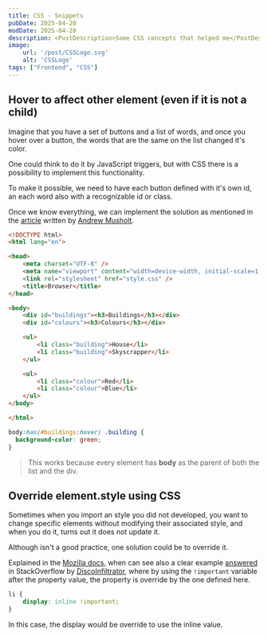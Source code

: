 ```yaml
---
title: CSS - Snippets
pubDate: 2025-04-20
modDate: 2025-04-20
description: <PostDescription>Some CSS concepts that helped me</PostDescription>
image:
    url: '/post/CSSLogo.svg'
    alt: 'CSSLogo'
tags: ["Frontend", "CSS"]
---
```

## Hover to affect other element (even if it is not a child)
Imagine that you have a set of buttons and a list of words, and once you hover over a button,
the words that are the same on the list changed it's color.

One could think to do it by JavaScript triggers, 
but with CSS there is a possibility to implement this functionality.

To make it possible, we need to have each button defined with it's own id, an each word also with a recognizable id or class.

Once we know everything, we can implement the solution as mentioned in the [article](https://vibrantwebs.medium.com/css-hover-to-affect-other-element-even-if-other-element-is-not-a-child-4f9ccf54bb5c)
written by [Andrew Musholt](https://vibrantwebs.medium.com/).
```html
<!DOCTYPE html>
<html lang="en">

<head>
    <meta charset="UTF-8" />
    <meta name="viewport" content="width=device-width, initial-scale=1.0" />
    <link rel="stylesheet" href="style.css" />
    <title>Browser</title>
</head>

<body>
    <div id="buildings"><h3>Buildings</h3></div>
    <div id="colours"><h3>Colours</h3></div>

    <ul>
        <li class="building">House</li>
        <li class="building">Skyscrapper</li>
    </ul>

    <ul>
        <li class="colour">Red</li>
        <li class="colour">Blue</li>
    </ul>
</body>

</html>
```
```css
body:has(#buildings:hover) .building {
  background-color: green;
}
```
> This works because every element has **body** as the parent of both the list and the div.

## Override element.style using CSS
Sometimes when you import an style you did not developed, you want to change
specific elements without modifying their associated style, and when you do it, turns out it does not update it.

Although isn't a good practice, one solution could be to override it. 

Explained in the [Mozilla docs](https://developer.mozilla.org/en-US/docs/Web/CSS/important), 
when can see also a clear example [answered](https://stackoverflow.com/questions/14910608/override-element-style-using-css) in StackOverflow by [DiscoInfiltrator](https://stackoverflow.com/users/2029085/discoinfiltrator),
where by using the `!important` variable after the property value, the property is override by the one defined here.
```css
li {
    display: inline !important;
}
``` 
In this case, the display would be override to use the inline value.

